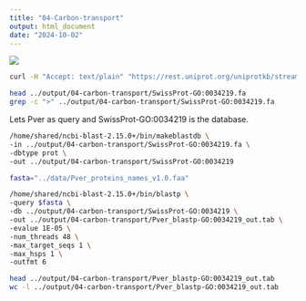 ```yaml
---
title: "04-Carbon-transport"
output: html_document
date: "2024-10-02"
---
```


![](http://gannet.fish.washington.edu/seashell/snaps/Monosnap_QuickGOTerm_GO0034219_2024-10-02_11-46-38.png)


```bash
curl -H "Accept: text/plain" "https://rest.uniprot.org/uniprotkb/stream?format=fasta&query=%28%28go%3A0034219%29%29+AND+%28reviewed%3Atrue%29" -o ../output/04-carbon-transport/SwissProt-GO:0034219.fa
```


```bash
head ../output/04-carbon-transport/SwissProt-GO:0034219.fa
grep -c ">" ../output/04-carbon-transport/SwissProt-GO:0034219.fa
```


Lets Pver as query
and SwissProt-GO:0034219 is the database. 


```bash
/home/shared/ncbi-blast-2.15.0+/bin/makeblastdb \
-in ../output/04-carbon-transport/SwissProt-GO:0034219.fa \
-dbtype prot \
-out ../output/04-carbon-transport/SwissProt-GO:0034219
```





```bash
fasta="../data/Pver_proteins_names_v1.0.faa"

/home/shared/ncbi-blast-2.15.0+/bin/blastp \
-query $fasta \
-db ../output/04-carbon-transport/SwissProt-GO:0034219 \
-out ../output/04-carbon-transport/Pver_blastp-GO:0034219_out.tab \
-evalue 1E-05 \
-num_threads 48 \
-max_target_seqs 1 \
-max_hsps 1 \
-outfmt 6
```


```bash
head ../output/04-carbon-transport/Pver_blastp-GO:0034219_out.tab
wc -l ../output/04-carbon-transport/Pver_blastp-GO:0034219_out.tab
```


